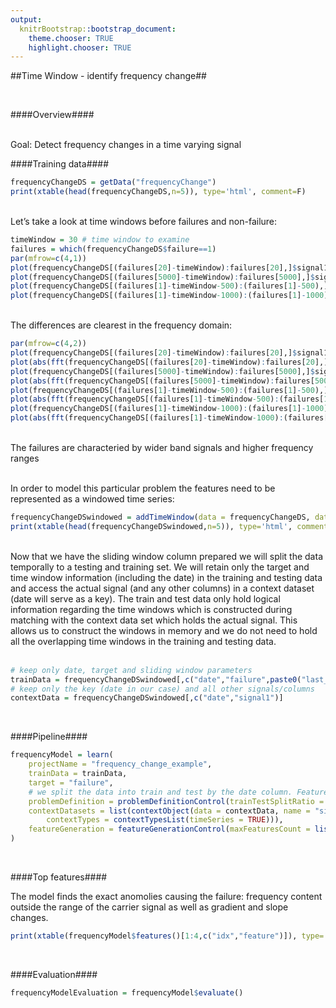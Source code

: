 ```yaml
---
output:
  knitrBootstrap::bootstrap_document:
    theme.chooser: TRUE
    highlight.chooser: TRUE
---
```


<!--
%\VignetteEngine{knitr::rmarkdown}
%\VignetteIndexEntry{timeSeries_frequency}
%\VignetteDepends{xtable}
-->

##Time Window - identify frequency change##

<br>

####Overview####

<br>
Goal: Detect frequency changes in a time varying signal
<br>

####Training data####

```r
frequencyChangeDS = getData("frequencyChange")
print(xtable(head(frequencyChangeDS,n=5)), type='html', comment=F)
```
<br>
Let's take a look at time windows before failures and non-failure:
```r
timeWindow = 30 # time window to examine
failures = which(frequencyChangeDS$failure==1)
par(mfrow=c(4,1))
plot(frequencyChangeDS[(failures[20]-timeWindow):failures[20],]$signal1,type="l",ylab=NA,main = "Failure")
plot(frequencyChangeDS[(failures[5000]-timeWindow):failures[5000],]$signal1,type="l",ylab=NA,main = "Failure")
plot(frequencyChangeDS[(failures[1]-timeWindow-500):(failures[1]-500),]$signal1,type="l",ylab=NA,main = "Non-Failure")
plot(frequencyChangeDS[(failures[1]-timeWindow-1000):(failures[1]-1000),]$signal1,type="l",ylab=NA,main = "Non-Failure")
```
<br>
The differences are clearest in the frequency domain:
```r
par(mfrow=c(4,2))
plot(frequencyChangeDS[(failures[20]-timeWindow):failures[20],]$signal1,type="l",ylab=NA,main = "Failure")
plot(abs(fft(frequencyChangeDS[(failures[20]-timeWindow):failures[20],]$signal1))[2:(timeWindow/2)],ylab=NA,type="l",main = "Frequency domain")
plot(frequencyChangeDS[(failures[5000]-timeWindow):failures[5000],]$signal1,type="l",ylab=NA,main = "Failure")
plot(abs(fft(frequencyChangeDS[(failures[5000]-timeWindow):failures[5000],]$signal1))[2:(timeWindow/2)],ylab=NA,type="l",main = "Frequency domain")
plot(frequencyChangeDS[(failures[1]-timeWindow-500):(failures[1]-500),]$signal1,type="l",ylab=NA,main = "Non-Failure")
plot(abs(fft(frequencyChangeDS[(failures[1]-timeWindow-500):(failures[1]-500),]$signal1))[2:(timeWindow/2)],ylab=NA,type="l",main = "Frequency domain")
plot(frequencyChangeDS[(failures[1]-timeWindow-1000):(failures[1]-1000),]$signal1,type="l",ylab=NA,main = "Non-Failure")
plot(abs(fft(frequencyChangeDS[(failures[1]-timeWindow-1000):(failures[1]-1000),]$signal1))[2:(timeWindow/2)],ylab=NA,type="l",main = "Frequency domain")
```
<br>
The failures are characteried by wider band signals and higher frequency ranges
<br><br>

In order to model this particular problem the features need to be represented as a windowed time series:
```r
frequencyChangeDSwindowed = addTimeWindow(data = frequencyChangeDS, dateCol = "date", window = timeWindow, unit="Days",dateFormat = "%a %b %d %H:%M:%S %z %Y",relativeTime=FALSE, offset = 0)
print(xtable(head(frequencyChangeDSwindowed,n=5)), type='html', comment=F)
```

<br>
Now that we have the sliding window column prepared we will split the data temporally to a testing and training set. We will retain only the target and time window information (including the date) in the training and testing data and access the actual signal (and any other columns) in a context dataset (date will serve as a key). The train and test data only hold logical information regarding the time windows which is constructed during matching with the context data set which holds the actual signal. This allows us to construct the windows in memory and we do not need to hold all the overlapping time windows in the training and testing data.
<br><br>
```r
# keep only date, target and sliding window parameters
trainData = frequencyChangeDSwindowed[,c("date","failure",paste0("last_",timeWindow, "_Days"))] 
# keep only the key (date in our case) and all other signals/columns
contextData = frequencyChangeDSwindowed[,c("date","signal1")] 
```

<br>

####Pipeline####

```r
frequencyModel = learn(
	projectName = "frequency_change_example",
	trainData = trainData,
	target = "failure",
	# we split the data into train and test by the date column. Features will not be looked at on the date column
	problemDefinition = problemDefinitionControl(trainTestSplitRatio = 0.6, temporalSplitColumn="date"), 
	contextDatasets = list(contextObject(data = contextData, name = "signals", 
		contextTypes = contextTypesList(timeSeries = TRUE))),
	featureGeneration = featureGenerationControl(maxFeaturesCount = list(25))                                
)
```

<br>

####Top features####

The model finds the exact anomolies causing the failure: frequency content outside the range of the carrier signal as well as gradient and slope changes.
```r
print(xtable(frequencyModel$features()[1:4,c("idx","feature")]), type='html', comment=F) 
```

<br>

####Evaluation####

```r
frequencyModelEvaluation = frequencyModel$evaluate()
```
